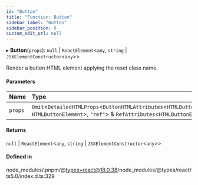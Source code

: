 ```yaml
---
id: "Button"
title: "Function: Button"
sidebar_label: "Button"
sidebar_position: 0
custom_edit_url: null
---
```


▸ **Button**(`props`): ``null`` \| `ReactElement`<`any`, `string` \| `JSXElementConstructor`<`any`\>\>

Render a button HTML element applying the reset class name.

#### Parameters

| Name | Type |
| :------ | :------ |
| `props` | `Omit`<`DetailedHTMLProps`<`ButtonHTMLAttributes`<`HTMLButtonElement`\>, `HTMLButtonElement`\>, ``"ref"``\> & `RefAttributes`<`HTMLButtonElement`\> |

#### Returns

``null`` \| `ReactElement`<`any`, `string` \| `JSXElementConstructor`<`any`\>\>

#### Defined in

node_modules/.pnpm/@types+react@18.0.38/node_modules/@types/react/ts5.0/index.d.ts:329
